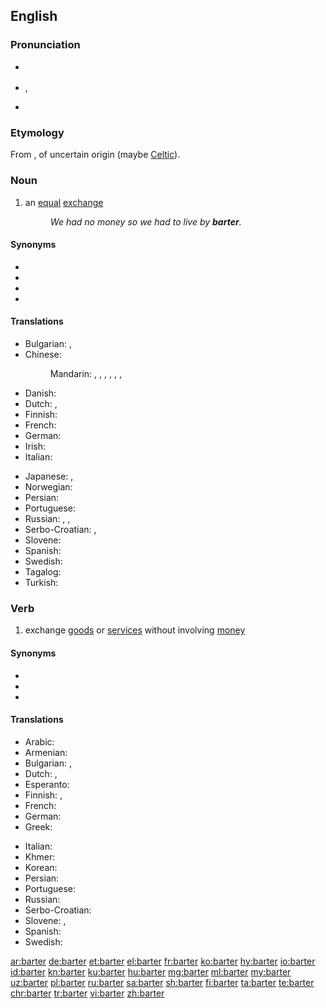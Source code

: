 ==English==
{{wikipedia}}

===Pronunciation===
* {{a|RP}} {{IPA|/ˈbɑːtə(ɹ)/|lang=en}}
* {{a|US}} {{enPR|bärʹ-tər}}, {{IPA|/ˈbɑɹtəɹ/|[ˈbɑɹɾəɹ]|lang=en}}
* {{rhymes|ɑː(ɹ)tə(ɹ)|lang=en}}

===Etymology===
From {{etyl|fro|en}} {{m|fro|barater}}, of uncertain origin (maybe [[Celtic]]).

===Noun===
{{en-noun}}

# an [[equal]] [[exchange]]
#: ''We had no money so we had to live by '''barter'''.''

====Synonyms====
* {{l|en|quid pro quo}}
* {{l|en|swap}}
* {{l|en|swop}}
* {{l|en|trade}}

====Translations====
{{trans-top|an equal exchange}}
* Bulgarian: {{t+|bg|размяна|f|tr=razmjána}}, {{t|bg|бартер|m|tr=bárter}}
* Chinese:
*: Mandarin: {{t|cmn|以物易物|tr=yǐwùyìwù|sc=Hani}}, {{t+|cmn|物物交換|sc=Hani}}, {{t+|cmn|物物交换|tr=wùwù jiāohuàn|sc=Hani}}, {{t|cmn|以物換物|sc=Hani}}, {{t|cmn|以物换物|tr=yǐwùhuànwù|sc=Hani}}, {{t|cmn|實物交易|sc=Hani}}, {{t|cmn|实物交易|tr=shíwù jiāoyì|sc=Hani}}
* Danish: {{t|da|byttehandel}}
* Dutch: {{t+|nl|ruil|m}}, {{t+|nl|ruilhandel|m}}
* Finnish: {{t+|fi|vaihtokauppa}}
* French: {{t+|fr|troc|m}}
* German: {{t+|de|Tauschhandel|m}}
* Irish: {{t|ga|malairt|f}}
* Italian: {{t+|it|baratto|m}}
{{trans-mid}}
* Japanese: {{t|ja|物々交換|tr=ぶつぶつこうかん, butsubutsu kōkan|sc=Jpan}}, {{t|ja|バーター|tr=bātā|sc=Jpan}}
* Norwegian: {{t|no|byttehandel|m}}
* Persian: {{t+|fa|مبادله|tr=mobâdele|sc=fa-Arab}}
* Portuguese: {{t+|pt|permuta}}
* Russian: {{t+|ru|ба́ртер|m|tr=bártɛr}}, {{t+|ru|товарообме́н|m}}, {{t|ru|менова́я торго́вля|f}}
* Serbo-Croatian: {{t|sh|трампа|f}}, {{t+|sh|trampa|f}}
* Slovene: {{t|sl|blagovna menjava|f}}
* Spanish: {{t+|es|trueque}}
* Swedish: {{t+|sv|byteshandel|c}}
* Tagalog: {{t|tl|tuwayan}}
* Turkish: {{t+|tr|takas}}
{{trans-bottom}}

===Verb===
{{en-verb}}

# exchange [[goods]] or [[services]] without involving [[money]]

====Synonyms====
* {{l|en|swap}}
* {{l|en|swop}}
* {{l|en|trade}}

====Translations====
{{trans-top|exchange goods or services without involving money}}
* Arabic: {{t|ar|قايض}}
* Armenian: {{t-needed|hy}}
* Bulgarian: {{t+|bg|разменям}}, {{t|bg|правя бартер}}
* Dutch: {{t+|nl|ruilen}}, {{t|nl|ruilebuiten}}
* Esperanto: {{t-needed|eo}}
* Finnish: {{t|fi|tehdä vaihtokauppa}}, {{t+|fi|vaihtaa}}
* French: {{t+|fr|troquer}}
* German: {{t+|de|tauschen}}
* Greek: {{t+|el|ανταλλάσσω}}
{{trans-mid}}
* Italian: {{t+|it|barattare}}
* Khmer: {{t-needed|km}}
* Korean: {{t-needed|ko}}
* Persian: {{t+|fa|مبادله کردن|tr=mobâdele kardan|sc=fa-Arab}}
* Portuguese: {{t+|pt|trocar}}
* Russian: {{t|ru|проводи́ть ба́ртерные сде́лки|tr=provodítʹ bártɛrnyje sdélki}}
* Serbo-Croatian: {{t+|sh|trampiti}}
* Slovene: {{t|sl|menjati}}, {{t|sl|trgovati}}
* Spanish: {{t+|es|trocar}}
* Swedish: {{t|sv|idka byteshandel}}
{{trans-bottom}}

[[ar:barter]]
[[de:barter]]
[[et:barter]]
[[el:barter]]
[[fr:barter]]
[[ko:barter]]
[[hy:barter]]
[[io:barter]]
[[id:barter]]
[[kn:barter]]
[[ku:barter]]
[[hu:barter]]
[[mg:barter]]
[[ml:barter]]
[[my:barter]]
[[uz:barter]]
[[pl:barter]]
[[ru:barter]]
[[sa:barter]]
[[sh:barter]]
[[fi:barter]]
[[ta:barter]]
[[te:barter]]
[[chr:barter]]
[[tr:barter]]
[[vi:barter]]
[[zh:barter]]